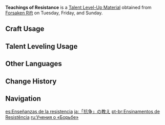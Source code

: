{{Item Infobox
|id          = 104304
|image       = Item Teachings of Resistance.png
|type        = Talent Level-Up Materials
|group2       = Talent Books
|invCategory = Character Development Items
|group       = Resistance Books
|rarity      = 2
|description = Resistance is the backbone of the land of the wind.<br />The history of Mondstadt is one of resistances. People rose up to prevent past conflicts from ever being forgotten, like sprouts breaking through the soil, like the eternal wind eroding through stone walls.
|day1        = Tuesday
|day2        = Friday
|day3        = Sunday
|source1     = Forsaken Rift
|source2     = [[Parametric Transformer]]
|source3     = [[Chests]]
}}
'''Teachings of Resistance''' is a [[Talent Level-Up Material]] obtained from [[Forsaken Rift]] on Tuesday, Friday, and Sunday.

==Craft Usage==
{{Craft Usage}}

==Talent Leveling Usage==
{{Talent Leveling Usage}}

==Other Languages==
{{Other Languages
|en      = Teachings of Resistance
|zhs     = 「抗争」的教导
|zhs_rm  = "Kàngzhēng" de Jiàodǎo
|zht     = 「抗爭」的教導
|zht_rm  = "Kàngzhēng" de Jiàodǎo
|zh_tl   = Teachings of "Resistance"
|ja      = 「抗争」の教え
|ja_rm   = "Kousou" no Oshie
|ja_tl   = Teachings of "Resistance"
|ko      = 「투쟁」의 가르침
|ko_rm   = "Tujaeng"-ui Gareuchim
|ko_tl   = Teachings of "Struggle"
|es      = Enseñanzas de la resistencia
|es_tl   = Teachings of Resistance
|fr      = Enseignement de la Résistance
|fr_tl   = Teaching of Resistance
|ru      = Учения о «Борьбе»
|ru_tl   = 
|th      = Teachings of "Resistance"
|vi      = Bài Giảng Của "Kháng Chiến"
|vi_tl   = 
|de      = Lehren des „Widerstands“
|de_tl   = Teachings of "Resistance"
|id      = Teachings of "Resistance"
|pt      = Ensinamentos de Resistência
|pt_tl   = Teachings of Resistance
}}

==Change History==
{{Change History|1.0}}

==Navigation==
{{Development Item Navbox|type=Character Talent Materials}}

[[es:Enseñanzas de la resistencia]]
[[ja:「抗争」の教え]]
[[pt-br:Ensinamentos de Resistência]]
[[ru:Учения о «Борьбе»]]